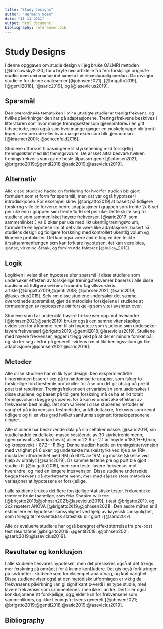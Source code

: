 ```yaml
---
title: "Study Designs"
author: "Hermann moen"
date: "13 11 2021"
output: html_document
bibliography: referanser.bib
---
```


# **Study Designs**

I denne opggaven om studie design vil jeg bruke QALMRI metoden [@brosowsky2020]
for å bryte ned artiklene fra fem forskjllige originale studier som undersøker
det samme i et vitenskapelig område. De utvalgte studiene for denne analysen er
[@johnsen2021], [@brigatto2019], [@gentil2018], [@saric2019], og [@lasevicius2019].

## **Spørsmål**

Den overordnede tematikken i mine utvalgte studier er trenigsfrekvens,
og hvilke påvirkninger den har på adaptasjonene. Treningsfrekvens beskrives i
litteraturen som hvor mange treningsøkter som gjennomføres i en gitt
tidsperiode, men også som hvor mange ganger en muskelgruppe blir trent i løpet
av en periode eller hvor mange økter som blir gjennomført [@kraemer2004; @schoenfeld2016].

Studiene utforsket tilpasningene til styrketrening med forskjellig
treningsøkter med likt treningsvolum. De ønsket altså besvare hvilken
treningsfrekvens som ga de beste tilpassningene [@johnsen2021; @brigatto2019;@gentil2018;@saric2019;@lasevicius2019].

## **Alternativ**

Alle disse studiene hadde en forklaring for hvorfor studien ble gjort
formulert som et form for spørsmål, men det var også hypoteser i
introduskjonen. For eksempel skrev [@brigatto2019] at basert på tidligere
forskning ville de forvente bedre adaptasjoner i gruppen som trente 2x 8 set
per uke enn i gruppen som trente 1x 16 set per uke. Dette skilte seg fra
studiene som sammenlinket høyere frekvenser. [@saric2019] som sammenlinket 3 vs
6 økter per uke med likt ukentlig treningsvolum, formulerte en hypotese om at
det ville være like adaptasjoner, basert på studiens design og tidligere
forskning med kontrollert ukentlig volum og liknende protokoller. Det kan også
være andre ting en den tenkte årsaksammenhengen som kan forklare hypotesen, det
kan være bias, sjanse, virkning-årsak, og forvirrende faktorer [@hulley_2013]

## **Logik**

Logikken i veien til en hypotese eller spørsmål i disse studiene som
undersøker effekten av forskjellige treningsfrekvenser baseres i alle disse
studiene på tidligere evidens fra andre fagfellevurderte artikler[@brigatto2019;@gentil2018; @johnsen2021; @saric2019; @lasevicius2019]. Selv om disse studiene
undersøker det samme overordnede spørsmålet, gjør de metodiske forskjellene i
studiene at formuleringen av hypotesene blir forskjellig som vist i avsnittet
over.

Studiene som har undersøkt høyere frekvenser opp mot hverandre [@johnsen2021;@saric2019] bruker også den samme vitenskaplige evidensen for å komme frem til
sin hypotese som studiene som undersøker lavere frekvenser[@brigatto2019; @gentil2018;@lasevicius2019]. Studiene med høyere frekvenser, legger i tilegg vekt på at
det er mindre forsket på, og støtter seg derfor på generell evidens om at likt
treningsvolum gir like adaptasjoner[@johnsen2021;@saric2019].

## **Metoder**

Alle disse studiene har en lik type design. Den ekspermientielle
tilnærmingen baserer seg på to randomiserte grupper, som følger to forskjellige
forutbestemte protokoller for å se om det gir utslag på pre til post test
resultater. Treningsfrekvensen er variabelen som undersøkes i disse studiene,
og basert på tidligere forskning må de ha et likt totalt treningsvolum i begge
gruppene, for å kunne undersøke effekten av frekvensen best mulig. Det som
varierer i disse studienes metoder er varighet på intervensjon, testmetoder,
antall deltakere, frekvens som nevnt tidligere og til en viss grad hvilket
samfunns segment forsøkspersonene tilhører.

Alle studiene har beskrivende data på sin deltaker masse. [@saric2019]
sin studie hadde en deltaker masse bestående av 30 styrketrente menn,
(gjennomsnitt+Standardavvik) alder = 22.6 +- 2.1 år, høyde = 183,1+-6,0cm, og
kroppsvekt = 87,2+-11,6kg. Denne studien hadde en treningsintervensjon med
varighet på 6 uker, og undersøkte muskelstyrke ved hjelp av 1RM, muskulær
utholdenhet med RM på 60% av 1RM, og muskeltykkelse ved hjelp av ultralyd [\@saric2019].
De samme testene pre og post ble gjort i studien til [@brigatto2019], men som
testet lavere frekvenser mot hverandre, og med en lengere intervensjon. Disse
studiene undersøkte begge frekvens på styrketrente menn, men med såpass store
metodiske variasjoner at hypotesene er forskjellige.

I alle studiene brukes det flere forskjellige statistiske tester.
Frekventiske tester er brukt i samtlige, som feks Shapiro-wilk test [@brigatto2019;@johnsen2021;@lasevicius2019],
t-test @brigatto2019, og 2x2 repetert ANOVA [@brigatto2019;@johnsen2021] . Den
andre måten er å estimmere en hypoteses sansynlighet ved hjelp av bayesisk
sansynlighet, som i tillegg til frekventistisk statestikk blir gjort i [@saric2019].

Alle de evaluerte studiene har også beregnet effekt størrelse fra
pre-post test resultatene [@brigatto2019; @gentil2018; @johnsen2021; @saric2019;@lasevicius2019].

## **Resultater og konklusjon**

I alle studiene besvares hypotesen, men det presiseres også at det trengs mer forskning på området for å kunne konkludere. Det gis også forklaringer på svakheter i studiene som for eksempel små utvalg, og kort varighet. Disse studiene viser også at den metodiske utformingen er viktig da frekvensens påvirkning kan gi signifikant p-verdi i en type studie, med lavere frekvenser som sammenliknes, men ikke i andre. Derfor er også konklusjonene litt forskjellige, og gjelder kun for frekvensene som sammenliknes, og ikke treningsfrekvens generelt [@johnsen2021; @brigatto2019;@gentil2018;@saric2019;@lasevicius2019].

## Bibliography


